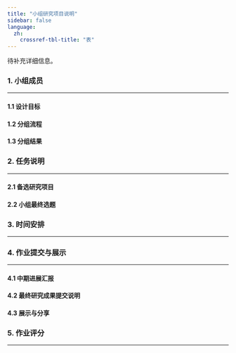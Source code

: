 ```yaml
---
title: "小组研究项目说明"
sidebar: false
language:
  zh:
    crossref-tbl-title: "表"
---
```


:::{.callout-important}
待补充详细信息。
:::

### 1. 小组成员

<hr>

#### 1.1 设计目标


#### 1.2 分组流程


#### 1.3 分组结果


### 2. 任务说明

<hr>

#### 2.1 备选研究项目


#### 2.2 小组最终选题


### 3. 时间安排

<hr>


### 4. 作业提交与展示

<hr>

#### 4.1 中期进展汇报


#### 4.2 最终研究成果提交说明


#### 4.3 展示与分享


### 5. 作业评分

<hr>

